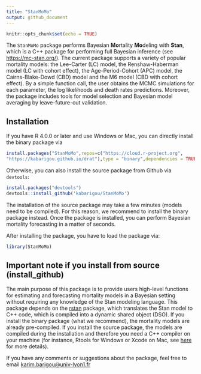 ```yaml
---
title: "StanMoMo"
output: github_document
---
```


```r
knitr::opts_chunk$set(echo = TRUE)
```

The `StanMoMo` package performs Bayesian **Mo**rtality **Mo**deling with **Stan**, which is a C++ package for performing full Bayesian inference (see <https://mc-stan.org/>). The current package supports a variety of popular mortality models: the Lee-Carter (LC) model, the Renshaw-Haberman model (LC with cohort effect), the Age-Period-Cohort (APC) model, the Cairns-Blake-Dowd (CBD) model and the M6 model (CBD with cohort effect). By a simple function call, the user obtains the MCMC simulations for each parameter, the log likelihoods and death rates predictions. Moreover, the package includes tools for model selection and Bayesian model averaging by leave-future-out validation.

## Installation

If you have R 4.0.0 or later and use Windows or Mac, you can directly install the binary package via
``` r
install.packages("StanMoMo",repos=c("https://cloud.r-project.org",
"https://kabarigou.github.io/drat"),type = "binary",dependencies = TRUE)
```
Otherwise, you can also install the source package from Github via `devtools`:
``` r
install.packages("devtools")
devtools::install_github('kabarigou/StanMoMo')
```
The installation of the source package may take a few minutes (models need to be compiled). For this reason, we recommend to install the binary package instead. Once the package is installed, you can perform Bayesian mortality forecasting in a matter of seconds.

After installing the package, you have to load the package via: 
```r
library(StanMoMo)
```

## Important note if you install from source (install_github)

The main purpose of this package is to provide users high-level functions for estimating and forecasting mortality models in a Bayesian setting without requiring any knowledge of the Stan modeling language. This package depends on the [rstan](https://mc-stan.org/rstan/) package, which translates the Stan model to C++ code, which is compiled into a dynamic shared object (DSO). If you install the binary package (what we recommend), the mortality models are already pre-compiled. If you install the source package, the models are compiled during the installation and therefore you need a C++ compiler on your machine (for instance, Rtools for Windows or Xcode on Mac, see [here](https://github.com/stan-dev/rstan/wiki/RStan-Getting-Started) for more details).

If you have any comments or suggestions about the package, feel free to email <karim.barigou@univ-lyon1.fr>






